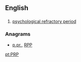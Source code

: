 {{also|PrP}}
==English==

==={{initialism-old|en}}===
{{head|en}}

# [[psychological refractory period]]

===Anagrams===
* [[p.pr.#English|p.pr.]], [[RPP#English|RPP]]

[[pt:PRP]]